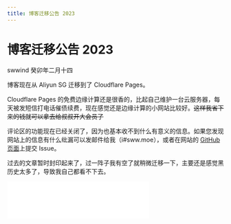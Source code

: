 ```yaml
---
title: 博客迁移公告 2023
---
```


# 博客迁移公告 2023

<div class="info">
  <span>swwind</span>
  <time>癸卯年二月十四</time>
</div>

博客现在从 Aliyun SG 迁移到了 Cloudflare Pages。

Cloudflare Pages 的免费边缘计算还是很香的，比起自己维护一台云服务器，每天被发短信打电话催债续费，现在感觉还是边缘计算的小网站比较好。~~这样我省下来的钱就可以拿去给叔叔开大会员了~~

评论区的功能现在已经关闭了，因为也基本收不到什么有意义的信息。如果您发现网站上的信息有什么纰漏可以发邮件给我（i#sww.moe），或者在网站的 [GitHub 页面](https://github.com/swwind/blog)上提交 Issue。

过去的文章暂时封印起来了，过一阵子我有空了就稍微迁移一下，主要还是感觉黑历史太多了，导致我自己都看不下去。

<p>
  <iframe
    frameborder="no"
    border="0"
    marginwidth="0"
    marginheight="0"
    width="330"
    height="86"
    src="//music.163.com/outchain/player?type=2&id=2013552886&auto=0&height=66"
  />
</p>
